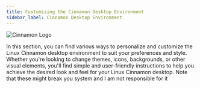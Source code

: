 ```yaml
---
title: Customizing the Cinnamon Desktop Environment
sidebar_label: Cinnamon Desktop Environment
---
```


<div style={{ textAlign: 'center' }}>
  <img src="https://i.imgur.com/2XSVMus.png" alt="Cinnamon Logo" />
</div>

In this section, you can find various ways to personalize and customize the Linux Cinnamon desktop environment to suit your preferences and style. Whether you're looking to change themes, icons, backgrounds, or other visual elements, you'll find simple and user-friendly instructions to help you achieve the desired look and feel for your Linux Cinnamon desktop. Note that these might break you system and I am not responsible for it

